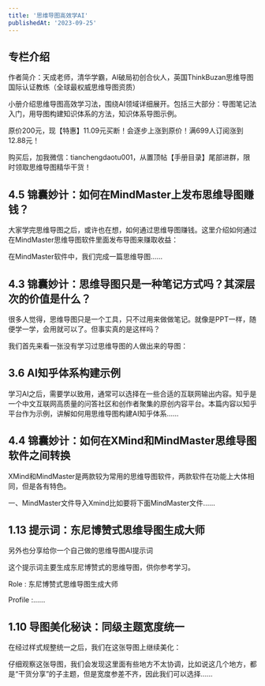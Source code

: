 ```yaml
---
title: '思维导图高效学AI'
publishedAt: '2023-09-25'
---
```


## 专栏介绍

作者简介：天成老师，清华学霸，AI破局初创合伙人，英国ThinkBuzan思维导图国际认证教练（全球最权威思维导图资质）  
  
小册介绍思维导图高效学习法，围绕AI领域详细展开。包括三大部分：导图笔记法入门，用导图构建知识体系的方法，知识体系导图示例。  
  
原价200元，现【特惠】11.09元买断！会逐步上涨到原价！满699人订阅涨到12.88元！  
  
购买后，加我微信：tianchengdaotu001，从置顶帖【手册目录】尾部进群，限时领取思维导图精华干货！

## 4.5 锦囊妙计：如何在MindMaster上发布思维导图赚钱？
大家学完思维导图之后，或许也在想，如何通过思维导图赚钱。这里介绍如何通过在MindMaster思维导图软件里面发布导图来赚取收益：

在MindMaster软件中，我们完成一篇思维导图......

## 4.3 锦囊妙计：思维导图只是一种笔记方式吗？其深层次的价值是什么？
很多人觉得，思维导图只是一个工具，只不过用来做做笔记。就像是PPT一样，随便学一学，会用就可以了。但事实真的是这样吗？

我们首先来看一张没有学习过思维导图的人做出来的导图：

## 3.6 AI知乎体系构建示例
学习AI之后，需要学以致用，通常可以选择在一些合适的互联网输出内容。知乎是一个中文互联网高质量的问答社区和创作者聚集的原创内容平台。本篇内容以知乎平台作为示例，讲解如何用思维导图构建AI知乎体系......

## 4.4 锦囊妙计：如何在XMind和MindMaster思维导图软件之间转换
XMind和MindMaster是两款较为常用的思维导图软件，两款软件在功能上大体相同，但是各有特色。

一、MindMaster文件导入Xmind比如要将下面MindMaster文件......

## 1.13 提示词：东尼博赞式思维导图生成大师
另外也分享给你一个自己做的思维导图AI提示词

这个提示词主要生成东尼博赞式的思维导图，供你参考学习。

Role : 东尼博赞式思维导图生成大师

Profile :......

## 1.10 导图美化秘诀：同级主题宽度统一
在经过样式规整统一之后，我们在这张导图上继续美化：

仔细观察这张导图，我们会发现这里面有些地方不太协调，比如说这几个地方，都是“干货分享”的子主题，但是宽度参差不齐，因此我们可以选择......

